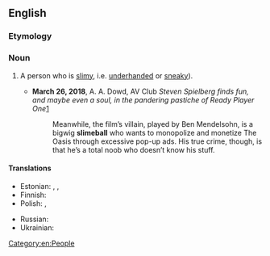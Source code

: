 ==English==

===Etymology===
{{compound|slime|ball|lang=en}}

===Noun===
{{en-noun}}

# {{lb|en|slang|derogatory}} A person who is [[slimy]], i.e. [[underhanded]] or [[sneaky]]).
#* '''March 26, 2018''', A. A. Dowd, AV Club ''Steven Spielberg finds fun, and maybe even a soul, in the pandering pastiche of Ready Player One''[https://film.avclub.com/steven-spielberg-finds-fun-and-maybe-even-a-soul-in-the-1824094654]
#*: Meanwhile, the film’s villain, played by Ben Mendelsohn, is a bigwig '''slimeball''' who wants to monopolize and monetize The Oasis through excessive pop-up ads. His true crime, though, is that he’s a total noob who doesn’t know his stuff.

====Translations====
{{trans-top|slimy person}}
* Estonian: {{t|et|limapall}} {{qualifier|direct translation}}, {{t|et|limukas}} {{qualifier|slang, somewhat vulgar}}, {{t|et|libedik}} {{qualifier|informal}}
* Finnish: {{t+|fi|limanuljaska}}
* Polish: {{t+|pl|oblech}}, {{t|pl|obleśniak}}
{{trans-mid}}
* Russian: {{t+|ru|слизняк}}
* Ukrainian: {{t|uk|слизняк}}
{{trans-bottom}}

[[Category:en:People]]